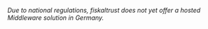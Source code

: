 *Due to national regulations, fiskaltrust does not yet offer a hosted Middleware solution in Germany.*
